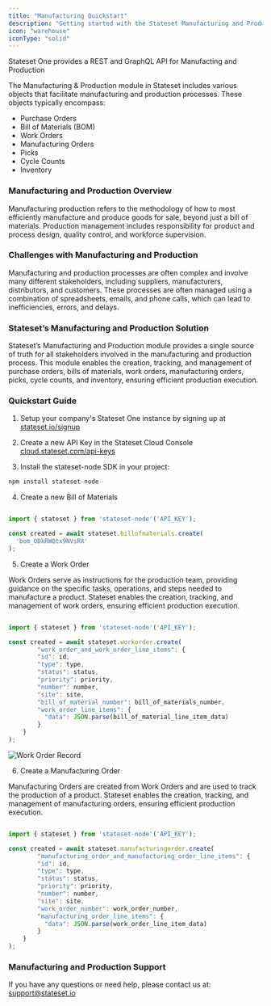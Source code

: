 ```yaml
---
title: "Manufacturing Quickstart"
description: "Getting started with the Stateset Manufacturing and Production API"
icon: "warehouse"
iconType: "solid"
---
```


Stateset One provides a REST and GraphQL API for Manufacting and Production

The Manufacturing & Production module in Stateset includes various objects that facilitate manufacturing and production processes. These objects typically encompass:

- Purchase Orders
- Bill of Materials (BOM)
- Work Orders
- Manufacturing Orders
- Picks
- Cycle Counts
- Inventory


### Manufacturing and Production Overview

Manufacturing production refers to the methodology of how to most efficiently manufacture and produce goods for sale, beyond just a bill of materials. Production management includes responsibility for product and process design, quality control, and workforce supervision.

### Challenges with Manufacturing and Production

Manufacturing and production processes are often complex and involve many different stakeholders, including suppliers, manufacturers, distributors, and customers. These processes are often managed using a combination of spreadsheets, emails, and phone calls, which can lead to inefficiencies, errors, and delays.

### Stateset’s Manufacturing and Production Solution

Stateset’s Manufacturing and Production module provides a single source of truth for all stakeholders involved in the manufacturing and production process. This module enables the creation, tracking, and management of purchase orders, bills of materials, work orders, manufacturing orders, picks, cycle counts, and inventory, ensuring efficient production execution.

### Quickstart Guide

1) Setup your company's Stateset One instance by signing up at <a href="https://stateset.io/signup">stateset.io/signup</a>

2) Create a new API Key in the Stateset Cloud Console <a href="https://cloud.stateset.com/api-keys">cloud.stateset.com/api-keys</a>

3) Install the stateset-node SDK in your project:

```jsx
npm install stateset-node
```

4) Create a new Bill of Materials

```jsx javascript   

import { stateset } from 'stateset-node'('API_KEY');

const created = await stateset.billofmaterials.create(
  'bom_ODkRWQtx9NVsRX'
);

```


5) Create a Work Order

Work Orders serve as instructions for the production team, providing guidance on the specific tasks, operations, and steps needed to manufacture a product. Stateset enables the creation, tracking, and management of work orders, ensuring efficient production execution.

```jsx javascript

import { stateset } from 'stateset-node'('API_KEY');

const created = await stateset.workorder.create(
        "work_order_and_work_order_line_items": {
        "id": id,
        "type": type,
        "status": status,
        "priority": priority,
        "number": number,
        "site": site,
        "bill_of_material_number": bill_of_materials_number,
        "work_order_line_items": {
          "data": JSON.parse(bill_of_material_line_item_data)
        }
    }
);

```

![Work Order Record](/images/manufacturing/workorder.png)


6) Create a Manufacturing Order

Manufacturing Orders are created from Work Orders and are used to track the production of a product. Stateset enables the creation, tracking, and management of manufacturing orders, ensuring efficient production execution.

```jsx javascript

import { stateset } from 'stateset-node'('API_KEY');

const created = await stateset.manufacturingorder.create(
        "manufacturing_order_and_manufacturing_order_line_items": {
        "id": id,
        "type": type,
        "status": status,
        "priority": priority,
        "number": number,
        "site": site,
        "work_order_number": work_order_number,
        "manufacturing_order_line_items": {
          "data": JSON.parse(work_order_line_item_data)
        }
    }
);

```

### Manufacturing and Production Support

If you have any questions or need help, please contact us at: <a href="mailTo:support@stateset.io">support@stateset.io</a>